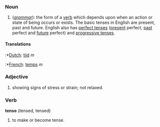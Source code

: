 ===Noun===
#(''[[grammar]]''): the form of a [[verb]] which depends upon when an action or state of being occurs or exists. The basic tenses in English are present, past and future. English also has [[perfect tense]]s ([[present tense|present]] perfect, [[past tense|past]] perfect and [[future tense|future]] perfect) and [[progressive tense]]s.

====Translations====
:*[[Dutch]]: [[tijd]] ''m''
:*[[French]]: [[temps]] ''m''

===Adjective===
#showing signs of stress or strain; not relaxed.

===Verb===
'''tense''' (tensed, tensed)
#to make or become tense.